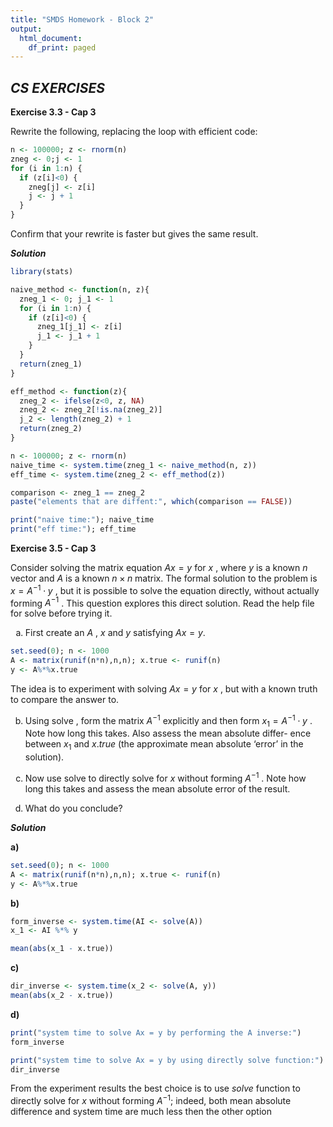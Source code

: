 ```yaml
---
title: "SMDS Homework - Block 2"
output:
  html_document:
    df_print: paged
---
```


## *__CS__ EXERCISES*

__Exercise 3.3 - Cap 3__

Rewrite the following, replacing the loop with efficient code:

```r
n <- 100000; z <- rnorm(n)
zneg <- 0;j <- 1
for (i in 1:n) {
  if (z[i]<0) {
    zneg[j] <- z[i]
    j <- j + 1
  }
}
```

Confirm that your rewrite is faster but gives the same result.

*__Solution__*

```r
library(stats)

naive_method <- function(n, z){
  zneg_1 <- 0; j_1 <- 1
  for (i in 1:n) {
    if (z[i]<0) {
      zneg_1[j_1] <- z[i]
      j_1 <- j_1 + 1
    }
  }
  return(zneg_1)
}

eff_method <- function(z){
  zneg_2 <- ifelse(z<0, z, NA)
  zneg_2 <- zneg_2[!is.na(zneg_2)]
  j_2 <- length(zneg_2) + 1
  return(zneg_2)
}

n <- 100000; z <- rnorm(n)
naive_time <- system.time(zneg_1 <- naive_method(n, z))
eff_time <- system.time(zneg_2 <- eff_method(z))

comparison <- zneg_1 == zneg_2
paste("elements that are diffent:", which(comparison == FALSE))

print("naive time:"); naive_time
print("eff time:"); eff_time
```

__Exercise 3.5 - Cap 3__

Consider solving the matrix equation $Ax = y$ for $x$ , where $y$ is a known $n$
vector and $A$ is a known $n × n$ matrix. The formal solution to the problem is
$x = A^{-1} \cdot y$ , but it is possible to solve the equation directly, without actually
forming $A^{−1}$ . This question explores this direct solution. Read the help file
for solve before trying it.

a) First create an $A$ , $x$ and $y$ satisfying $Ax = y$.
```r
set.seed(0); n <- 1000
A <- matrix(runif(n*n),n,n); x.true <- runif(n)
y <- A%*%x.true
```
The idea is to experiment with solving $Ax = y$ for $x$ , but with a known
truth to compare the answer to.

b) Using solve , form the matrix $A^{-1}$ explicitly and then form $x_{1} =
A^{-1} \cdot y$ . Note how long this takes. Also assess the mean absolute differ-
ence between $x_1$ and $x.true$ (the approximate mean absolute ‘error’ in
the solution).

c) Now use solve to directly solve for $x$ without forming $A^{−1}$ . Note how
long this takes and assess the mean absolute error of the result.

d) What do you conclude?

*__Solution__*

__a)__

```r
set.seed(0); n <- 1000
A <- matrix(runif(n*n),n,n); x.true <- runif(n)
y <- A%*%x.true
```

__b)__

```r
form_inverse <- system.time(AI <- solve(A))
x_1 <- AI %*% y

mean(abs(x_1 - x.true))
```

__c)__

```r
dir_inverse <- system.time(x_2 <- solve(A, y))
mean(abs(x_2 - x.true))
```

__d)__

```r
print("system time to solve Ax = y by performing the A inverse:")
form_inverse

print("system time to solve Ax = y by using directly solve function:")
dir_inverse
```

From the experiment results the best choice is to use $solve$ function to directly solve for $x$ without forming $A^{-1}$; indeed, both mean absolute difference and system time are much less then the other option

